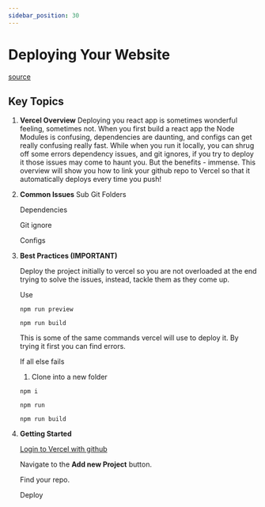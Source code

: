 ```yaml
---
sidebar_position: 30
---
```


# Deploying Your Website


[source](https://flask.palletsprojects.com/en/3.0.x/quickstart/)

## Key Topics

1. **Vercel Overview**
    Deploying you react app is sometimes wonderful feeling, sometimes not. When you first build a react app the Node Modules is confusing, dependencies are daunting, and configs can get really confusing really fast. While when you run it locally, you can shrug off some errors dependency issues, and git ignores, if you try to deploy it those issues may come to haunt you. But the benefits - immense. This overview will show you how to link your github repo to Vercel so that it automatically deploys every time you push!



2. **Common Issues**
    Sub Git Folders

    Dependencies
    
    Git ignore
    
    Configs
    
    

3. **Best Practices (IMPORTANT)**

    Deploy the project initially to vercel so you are not overloaded at the end trying to solve the issues, instead, tackle them as they come up.
    
    Use 
    ```text
    npm run preview
    ```
    
    ```text
    npm run build
    ```
    This is some of the same commands vercel will use to deploy it. By trying it first you can find errors.
    
    If all else fails
    
    1. Clone into a new folder
    ```text
    npm i
    ```
    ```text
    npm run 
    ```
    
    ```text
    npm run build
    ```
4. **Getting Started**

    [Login to Vercel with github](https://vercel.com/login)
    
    Navigate to the **Add new Project** button. 
    
    Find your repo.
    
    Deploy
    
    

    
